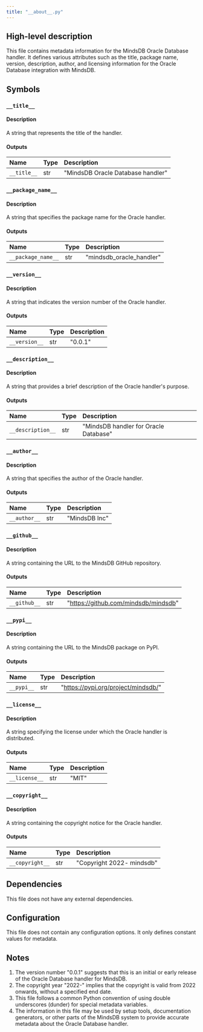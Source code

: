```yaml
---
title: "__about__.py"
---
```


## High-level description
This file contains metadata information for the MindsDB Oracle Database handler. It defines various attributes such as the title, package name, version, description, author, and licensing information for the Oracle Database integration with MindsDB.

## Symbols

### `__title__`
#### Description
A string that represents the title of the handler.

#### Outputs
| Name | Type | Description |
|:-----|:-----|:------------|
| `__title__` | str | "MindsDB Oracle Database handler" |

### `__package_name__`
#### Description
A string that specifies the package name for the Oracle handler.

#### Outputs
| Name | Type | Description |
|:-----|:-----|:------------|
| `__package_name__` | str | "mindsdb_oracle_handler" |

### `__version__`
#### Description
A string that indicates the version number of the Oracle handler.

#### Outputs
| Name | Type | Description |
|:-----|:-----|:------------|
| `__version__` | str | "0.0.1" |

### `__description__`
#### Description
A string that provides a brief description of the Oracle handler's purpose.

#### Outputs
| Name | Type | Description |
|:-----|:-----|:------------|
| `__description__` | str | "MindsDB handler for Oracle Database" |

### `__author__`
#### Description
A string that specifies the author of the Oracle handler.

#### Outputs
| Name | Type | Description |
|:-----|:-----|:------------|
| `__author__` | str | "MindsDB Inc" |

### `__github__`
#### Description
A string containing the URL to the MindsDB GitHub repository.

#### Outputs
| Name | Type | Description |
|:-----|:-----|:------------|
| `__github__` | str | "https://github.com/mindsdb/mindsdb" |

### `__pypi__`
#### Description
A string containing the URL to the MindsDB package on PyPI.

#### Outputs
| Name | Type | Description |
|:-----|:-----|:------------|
| `__pypi__` | str | "https://pypi.org/project/mindsdb/" |

### `__license__`
#### Description
A string specifying the license under which the Oracle handler is distributed.

#### Outputs
| Name | Type | Description |
|:-----|:-----|:------------|
| `__license__` | str | "MIT" |

### `__copyright__`
#### Description
A string containing the copyright notice for the Oracle handler.

#### Outputs
| Name | Type | Description |
|:-----|:-----|:------------|
| `__copyright__` | str | "Copyright 2022- mindsdb" |

## Dependencies
This file does not have any external dependencies.

## Configuration
This file does not contain any configuration options. It only defines constant values for metadata.

## Notes
1. The version number "0.0.1" suggests that this is an initial or early release of the Oracle Database handler for MindsDB.
2. The copyright year "2022-" implies that the copyright is valid from 2022 onwards, without a specified end date.
3. This file follows a common Python convention of using double underscores (dunder) for special metadata variables.
4. The information in this file may be used by setup tools, documentation generators, or other parts of the MindsDB system to provide accurate metadata about the Oracle Database handler.
